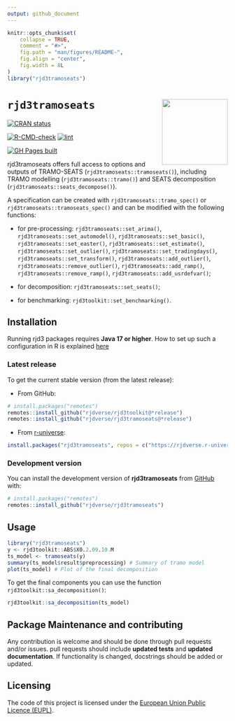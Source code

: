 ```yaml
---
output: github_document
---
```


<!-- README.md is generated from README.Rmd. Please edit that file -->

```r
knitr::opts_chunk$set(
    collapse = TRUE,
    comment = "#>",
    fig.path = "man/figures/README-",
    fig.align = "center",
    fig.width = 8L
)
library("rjd3tramoseats")
```

# `rjd3tramoseats` <a href="https://rjdverse.github.io/rjd3tramoseats/"><img src="man/figures/logo.png" align="right" height="150" style="float:right; height:150px;"/></a>

<!-- badges: start -->
[![CRAN status](https://www.r-pkg.org/badges/version/rjd3tramoseats)](https://CRAN.R-project.org/package=rjd3tramoseats)

[![R-CMD-check](https://github.com/rjdverse/rjd3tramoseats/actions/workflows/R-CMD-check.yaml/badge.svg)](https://github.com/rjdverse/rjd3tramoseats/actions/workflows/R-CMD-check.yaml)
[![lint](https://github.com/rjdverse/rjd3tramoseats/actions/workflows/lint.yaml/badge.svg)](https://github.com/rjdverse/rjd3tramoseats/actions/workflows/lint.yaml)

[![GH Pages built](https://github.com/rjdverse/rjd3tramoseats/actions/workflows/pkgdown.yaml/badge.svg)](https://github.com/rjdverse/rjd3tramoseats/actions/workflows/pkgdown.yaml)
<!-- badges: end -->


rjd3tramoseats offers full access to options and outputs of TRAMO-SEATS (`rjd3tramoseats::tramoseats()`), including TRAMO modelling (`rjd3tramoseats::tramo()`) and SEATS decomposition (`rjd3tramoseats::seats_decompose()`).

A specification can be created with `rjd3tramoseats::tramo_spec()` or `rjd3tramoseats::tramoseats_spec()` and can be modified with the following functions:

- for pre-processing: `rjd3tramoseats::set_arima()`, `rjd3tramoseats::set_automodel()`, `rjd3tramoseats::set_basic()`, `rjd3tramoseats::set_easter()`, `rjd3tramoseats::set_estimate()`, `rjd3tramoseats::set_outlier()`, `rjd3tramoseats::set_tradingdays()`, `rjd3tramoseats::set_transform()`, `rjd3tramoseats::add_outlier()`, `rjd3tramoseats::remove_outlier()`, `rjd3tramoseats::add_ramp()`, `rjd3tramoseats::remove_ramp()`, `rjd3tramoseats::add_usrdefvar()`;

- for decomposition: `rjd3tramoseats::set_seats()`;

- for benchmarking: `rjd3toolkit::set_benchmarking()`.
 

## Installation

Running rjd3 packages requires **Java 17 or higher**. How to set up such a configuration in R is explained [here](https://jdemetra-new-documentation.netlify.app/#Rconfig)


### Latest release

To get the current stable version (from the latest release):

- From GitHub:

```r
# install.packages("remotes")
remotes::install_github("rjdverse/rjd3toolkit@*release")
remotes::install_github("rjdverse/rjd3tramoseats@*release")
```

- From [r-universe](https://rjdverse.r-universe.dev/rjd3tramoseats):

```r
install.packages("rjd3tramoseats", repos = c("https://rjdverse.r-universe.dev", "https://cloud.r-project.org"))
```

### Development version

You can install the development version of **rjd3tramoseats** from [GitHub](https://github.com/) with:

```r
# install.packages("remotes")
remotes::install_github("rjdverse/rjd3tramoseats")
```


## Usage

```r
library("rjd3tramoseats")
y <- rjd3toolkit::ABS$X0.2.09.10.M
ts_model <- tramoseats(y)
summary(ts_model$result$preprocessing) # Summary of tramo model
plot(ts_model) # Plot of the final decomposition
```

To get the final components you can use the function `rjd3toolkit::sa_decomposition()`:

```r
rjd3toolkit::sa_decomposition(ts_model)
```


## Package Maintenance and contributing

Any contribution is welcome and should be done through pull requests and/or issues.
pull requests should include **updated tests** and **updated documentation**. If functionality is changed, docstrings should be added or updated.


## Licensing

The code of this project is licensed under the [European Union Public Licence (EUPL)](https://joinup.ec.europa.eu/collection/eupl/eupl-text-eupl-12).
